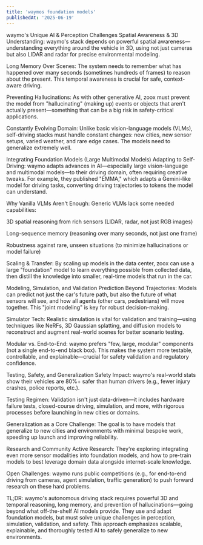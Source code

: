 ```yaml
---
title: 'waymos foundation models'
publishedAt: '2025-06-19'
---
```



waymo's Unique AI & Perception Challenges
Spatial Awareness & 3D Understanding:
waymo's stack depends on powerful spatial awareness—understanding everything around the vehicle in 3D, using not just cameras but also LIDAR and radar for precise environmental modeling.

Long Memory Over Scenes:
The system needs to remember what has happened over many seconds (sometimes hundreds of frames) to reason about the present. This temporal awareness is crucial for safe, context-aware driving.

Preventing Hallucinations:
As with other generative AI, zoox must prevent the model from "hallucinating" (making up) events or objects that aren't actually present—something that can be a big risk in safety-critical applications.

Constantly Evolving Domain:
Unlike basic vision-language models (VLMs), self-driving stacks must handle constant changes: new cities, new sensor setups, varied weather, and rare edge cases. The models need to generalize extremely well.

Integrating Foundation Models (Large Multimodal Models)
Adapting to Self-Driving:
waymo adapts advances in AI—especially large vision-language and multimodal models—to their driving domain, often requiring creative tweaks. For example, they published "EMMA," which adapts a Gemini-like model for driving tasks, converting driving trajectories to tokens the model can understand.

Why Vanilla VLMs Aren't Enough:
Generic VLMs lack some needed capabilities:

3D spatial reasoning from rich sensors (LIDAR, radar, not just RGB images)

Long-sequence memory (reasoning over many seconds, not just one frame)

Robustness against rare, unseen situations (to minimize hallucinations or model failure)

Scaling & Transfer:
By scaling up models in the data center, zoox can use a large "foundation" model to learn everything possible from collected data, then distill the knowledge into smaller, real-time models that run in the car.

Modeling, Simulation, and Validation
Prediction Beyond Trajectories:
Models can predict not just the car's future path, but also the future of what sensors will see, and how all agents (other cars, pedestrians) will move together. This "joint modeling" is key for robust decision-making.

Simulator Tech:
Realistic simulation is vital for validation and training—using techniques like NeRFs, 3D Gaussian splatting, and diffusion models to reconstruct and augment real-world scenes for better scenario testing.

Modular vs. End-to-End:
waymo prefers "few, large, modular" components (not a single end-to-end black box). This makes the system more testable, controllable, and explainable—crucial for safety validation and regulatory confidence.

Testing, Safety, and Generalization
Safety Impact:
waymo's real-world stats show their vehicles are 80%+ safer than human drivers (e.g., fewer injury crashes, police reports, etc.).

Testing Regimen:
Validation isn't just data-driven—it includes hardware failure tests, closed-course driving, simulation, and more, with rigorous processes before launching in new cities or domains.

Generalization as a Core Challenge:
The goal is to have models that generalize to new cities and environments with minimal bespoke work, speeding up launch and improving reliability.

Research and Community
Active Research:
They're exploring integrating even more sensor modalities into foundation models, and how to pre-train models to best leverage domain data alongside internet-scale knowledge.

Open Challenges:
waymo runs public competitions (e.g., for end-to-end driving from cameras, agent simulation, traffic generation) to push forward research on these hard problems.

TL;DR:
waymo's autonomous driving stack requires powerful 3D and temporal reasoning, long memory, and prevention of hallucinations—going beyond what off-the-shelf AI models provide. They use and adapt foundation models, but must solve unique challenges in perception, simulation, validation, and safety. This approach emphasizes scalable, explainable, and thoroughly tested AI to safely generalize to new environments.

